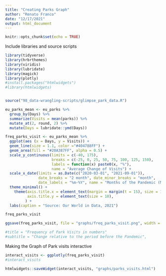 ```yaml
---
title: "Creating Parks Graph" 
author: "Renato Franco"
date: "12/17/2021"
output: html_document
---
```


```r
knitr::opts_chunk$set(echo = TRUE)
```


Include libraries and source scripts 
```r

library(tidyverse)
library(hrbrthemes)
library(viridis)
library(lubridate)
library(magick)
library(plotly)
#install.packages("htmlwidgets")
#library(htmlwidgets)


source("98_data-wrangling-scripts/glimpse_park_data.R")
```

```r

eu_parks_mean <- eu_parks %>%
  group_by(Days) %>%
  summarize(Visits = mean(parks)) %>%
  mutate_at(2, round, 2) %>% 
  mutate(Days = lubridate::ymd(Days))

```  

```r

freq_parks_visit <- eu_parks_mean %>% 
  ggplot(aes (x = Days, y = Visits)) + 
  geom_line(size = 1.1, color ="#404788FF") + 
  geom_area(fill = "#20A387FF", alpha = 0.5) +
  scale_y_continuous(limits = c(-40, 175), 
                     breaks = c(-25, 0, 25, 50, 75, 100, 125, 150),
                     labels = function(x) paste0(x, "%"),
                     name = "Average Change of Visits") + 
  scale_x_date(limits = as.Date(c("2020-03-01", "2021-09-01")), 
               date_breaks = "2 month", date_minor_breaks = "month", 
               date_labels = "%m-%Y", name = "Months of the Pandemic (March 2020 - September 2021)") + 
  theme_minimal() + 
    theme(axis.title.x = element_text(margin = margin(t = 15), size = 10),
          axis.title.y = element_text(size = 10),
         ) + 
  labs(caption = "Source: Our World in Data, 2021")

freq_parks_visit

ggsave(freq_parks_visit, file = "graphs/freq_parks_visit.png", width = 9, height = 5)

#title = "Frequency of Park Visits in numbers"
#subtitle = "Change relative to the period before the Pandemic",
```


Making the Graph of Park visits interactive
```r

interact_visits <- ggplotly(freq_parks_visit)
#interact_visits

htmlwidgets::saveWidget(interact_visits, "graphs/parks_visits.html")



```

